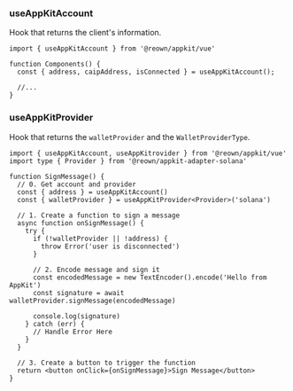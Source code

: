 
### useAppKitAccount

Hook that returns the client's information.

```tsx
import { useAppKitAccount } from '@reown/appkit/vue'

function Components() {
  const { address, caipAddress, isConnected } = useAppKitAccount();

  //...
}
```

### useAppKitProvider

Hook that returns the `walletProvider` and the `WalletProviderType`.

```tsx
import { useAppKitAccount, useAppKitrovider } from '@reown/appkit/vue'
import type { Provider } from '@reown/appkit-adapter-solana'

function SignMessage() {
  // 0. Get account and provider
  const { address } = useAppKitAccount()
  const { walletProvider } = useAppKitProvider<Provider>('solana')

  // 1. Create a function to sign a message
  async function onSignMessage() {
    try {
      if (!walletProvider || !address) {
        throw Error('user is disconnected')
      }

      // 2. Encode message and sign it
      const encodedMessage = new TextEncoder().encode('Hello from AppKit')
      const signature = await walletProvider.signMessage(encodedMessage)

      console.log(signature)
    } catch (err) {
      // Handle Error Here
    }
  }

  // 3. Create a button to trigger the function
  return <button onClick={onSignMessage}>Sign Message</button>
}
```
